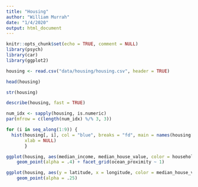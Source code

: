 ```yaml
---
title: "Housing"
author: "William Murrah"
date: "1/4/2020"
output: html_document
---
```


```r
knitr::opts_chunk$set(echo = TRUE, comment = NULL)
library(psych)
library(car)
library(ggplot2)
```

```r
housing <- read.csv("data/housing/housing.csv", header = TRUE)
```

```r
head(housing)
```

```r
str(housing)
```

```r
describe(housing, fast = TRUE)
```

```r
num_idx <- sapply(housing, is.numeric)
par(mfrow = c(length(num_idx) %/% 3, 3))

for (i in seq_along(1:9)) {
  hist(housing[, i], col = "blue", breaks = "fd", main = names(housing[i]),
       xlab = NULL)
       }
```

```r
ggplot(housing, aes(median_income, median_house_value, color = households)) +
    geom_point(alpha = .4) + facet_grid(ocean_proximity ~ 1)
```

```r
ggplot(housing, aes(y = latitude, x = longitude, color = median_house_value)) +
    geom_point(alpha = .25)
```

